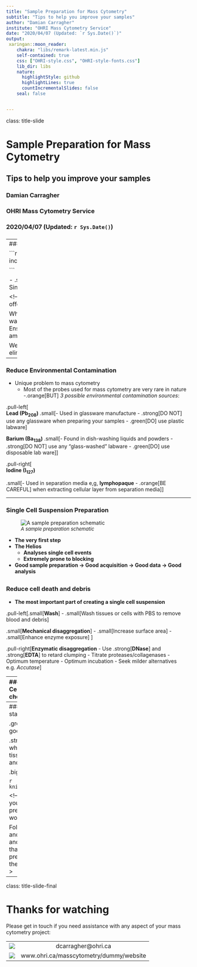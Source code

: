 ```yaml
---
title: "Sample Preparation for Mass Cytometry"
subtitle: "Tips to help you improve your samples"
author: "Damian Carragher"
institute: "OHRI Mass Cytometry Service"
date: "2020/04/07 (Updated: `r Sys.Date()`)"
output:
 xaringan::moon_reader:
    chakra: "libs/remark-latest.min.js"
    self-contained: true
    css: ["OHRI-style.css", "OHRI-style-fonts.css"]
    lib_dir: libs
    nature:
      highlightStyle: github
      highlightLines: true
      countIncrementalSlides: false
    seal: false


---
```

class: title-slide

# Sample Preparation for Mass Cytometry
## Tips to help you improve your samples

### Damian Carragher
### OHRI Mass Cytometry Service
### 2020/04/07 (Updated: `r Sys.Date()`)
### 

<!-- Hello and welcome to this brief presentation from the O H R I Mass Cytometry Service, part of the Proteomics Core Facility. Here, we'll discuss some of the things you should be thinking about when preparing suspension-based samples for the Helios instrument.
-->
---
### How to prepare samples for the Helios

```r
library(knitr)
include_graphics("Images/Horizontal_Instrument_small.png")


```

- .strong[_Remember_]
  <ohri-blockquote>Reduce environmental contamination</ohri-blockquote>
  <ohri-blockquote>Single cell suspension</ohri-blockquote>
  <ohri-blockquote>Reduce dead cells and debris</ohri-blockquote>


<!-- 
We'll talk about ways to avoid ruining your sample and offer some tips about improving your technique

When preparing your samples, there are 3 things you should watch for; 
1). Preventing environmental contamination;
2). Ensuring a good single cell suspension;
and 3). Reducing the amount of debris and dead cells in your sample preps. 

We'll discuss each of these in turn, starting with how you can eliminate envrironmental contamination of your sample 
-->

---

### Reduce Environmental Contamination
- Unique problem to mass cytometry
  - Most of the probes used for mass cytometry are very rare in nature
  -.orange[BUT] _3 possible environmental contamination sources_:  
 
.pull-left[  
<ohri-blockquote>__Lead (Pb<sub>208</sub>)__</ohri-blockquote>
.small[- Used in glassware manufacture
  - .strong[DO NOT] use any glassware when preparing your samples
  - .green[DO] use plastic labware]
  

__<ohri-blockquote>Barium (Ba<sub>138</sub>)</ohri-blockquote>__
  .small[- Found in dish-washing liquids and powders
  - .strong[DO NOT] use any "glass-washed" labware
  - .green[DO] use disposable lab ware]]
  
.pull-right[  
<ohri-blockquote>__Iodine (I<sub>127</sub>)__</ohri-blockquote>

.small[- Used in separation media e,g, **lymphopaque**
- .orange[BE CAREFUL] when extracting cellular layer from separation media]]

<!--
The vast majority of probes we use in mass cytometry are rare-earth metals. They don't exist in the lab environment. This greatly reduces the chances of contaminating samples. However, there are 3 elements that ARE common in the lab. These sources can contaminate our samples. Contamination might make your samples difficult or impossible to acquire. The elements to watch out for are Led, Barium and Iodine. It's important to avoid these elements as much as possible.

Firstly, led is commonly used in  glass manufacturing. Led can leech into cells held in glass containers or washed with solutions from glass bottles. Please avoid using ANY glassware when preparing your samples. 

Secondly, Barium is a common component in dish washing solutions. Please avoid any "glass-washed" lab-ware when processing your samples (even if it's plastic).

Finally, density gradient separation media such as lymphopack contain iodine-based compounds. Sometimes you have to isolate your cells with these, but it's very important to be careful when extracting the cell layer. Do not remove any of the density gradient media with your cells. 

Next we'll discuss creating your single cells suspension, why it's important and what you can do to improve. 
-->
---

### Single Cell Suspension Preparation
![_<font size="2">A sample preparation schematic</font>_](Images/Sample Staining Schema Cropped medium.png)

* __The very first step__
* __The Helios__
  * __Analyses single cell events__
  * __Extremely prone to blocking__
* __Good sample preparation &rarr; Good acquisition &rarr; Good data &rarr; Good analysis__

<!--Generating a single cell suspension is the first, and most important step in preparing your sample for analysis. The Helios is designed to analyse single cells. A good single cell suspension will run quickly, without blocking the instrument. This generates the best quality data. Poor preparation will lead to difficulties in downstream protocols like staining. The primary way to improve your single cell suspension is to reduce cell death and debris.-->
---
### Reduce cell death and debris
- __The most important part of creating a single cell suspension__

.pull-left[<ohri-blockquote>.small[__Wash__]</ohri-blockquote>
- .small[Wash tissues or cells with PBS to remove blood and debris]

<ohri-blockquote>.small[__Mechanical disaggregation__]</ohri-blockquote>
- .small[Increase surface area]
- .small[Enhance enzyme exposure]
]


.pull-right[<ohri-blockquote>__Enzymatic disaggregation__</ohri-blockquote>
- Use .strong[__DNase__] and .strong[__EDTA__] to retard clumping
- Titrate proteases/collagenases
    - Optimum temperature
    - Optimum incubation
- Seek milder alternatives e.g. _Accutase_
]

  

<!--Dead cells and debris cause aggregates and "clumping". This contributes to further cell loss and makes working with your samples more difficult.

You should take some time before using rare and precious samples to reduce how much death and debris are created when you prepare your samples. 

Firstly, make sure you wash tissues or adherent cells to remove any blood or debris that's already present. Use PBS or other suitable media.

When you dis-aggregate your samples you'll probably use a combination of mechanical and enzymatic methods. 

For mechanical dis-aggregation, make sure to use a sharp blade to chop or mince the sample into small pieces. This provides greater surface area for enzymatic dis-aggregation. 

It's worth paying attention to 3 things for your enzyme treatments: 

1). Remember to use DNase and E D T A to stop cells aggregating and to reduce clumping due to DNA from dead cells.

2). It's worth optimizing your enzyme treatments on test cells and tissues so that when you process your key samples the technique is perfect. 

3). Remember, there are a range of modern enzymes available that are generally less harsh.  such as ack-u-tase, benzo-nase and dis-pase.

After the dis-aggregation steps you will have a raw single cell suspension. The following steps will help to further clean up the sample. 

Red blood cells can cause further aggregation. A quick treatment with lysis buffers such as ACK can quickly and effectively remove them. -->

---
### Reduce cell death and debris
.pull-left[<ohri-blockquote>.small[__Red Blood Cell Lysis__]</ohri-blockquote>
- Erythrocytes enhance cell clumping
- Easy and cheap to remove
  - ACK or RBC Lysis Buffer

<ohri-blockquote>__Filtration__</ohri-blockquote>
- Remove undigested tissue, aggregates and clumps
- Use 40-70um
]

.pull-right[<ohri-blockquote>__Clean-up__</ohri-blockquote>
- Debris-removal kits
  - can be used for final cleanup
  - or if all else fails
]



<!--Filtration is the final step to ensure a good single cell suspension. You can use filters from 40 to 70 microns depending on the type of cells in your sample. 

If you have difficult samples that are still contaminated with dead cells and debris even after careful preparation there are still options available. Several manufacturers now provide dead cell or debris-removal kits that can drastically clean up your sample.-->
---
### Conclusion
.grey[__Good sample preparation__] makes staining and acquisition easier

.grey[__Bad sample preparation__] inhibits our ability to generate good data from your samples

.strong[__Remember__]
  - Avoid glassware and processed lab ware when preparing your samples
  - Analyse how you process your tissues and cells to 
    - Reduce cell death
    - Reduce cell clumping and aggregate formation  


.big[.blue[_Good Luck with your sample preps .strong[!]_]
]

```r
knitr::include_graphics("Images/Horizontal_Bar_Plasma.png")
```

<!--I hope you've seen some ideas that will help you prepare your samples for the Helios. Remember that good sample preparation will make all of your downstream work easier so it's worth optimizing. 

Follow the simple tips outlined here such as avoiding glassware and glass-washed plastic-ware, reduce cell-death and debris and you'll be setting yourself up to produce beautiful samples that generate beautiful data! Good luck with your sample preparation. Let us know if you have any feedback on improving these videos or if you have any topics that you'd like covered.
-->
---
class: title-slide-final

# Thanks for watching

Please get in touch if you need assistance with any aspect of your mass cytometry project:  

|     |     |
|:---:|:---:|
|![](Images/icon_email.png)|dcarragher@ohri.ca|
|![](Images/icon_website.png)|www.ohri.ca/masscytometry/dummy/website|

<div class="my-footer"></div> 
<!--
Thanks for watching. Please get in touch if you need any more help with sample preparation or any other aspects of mass cytometry.-->
